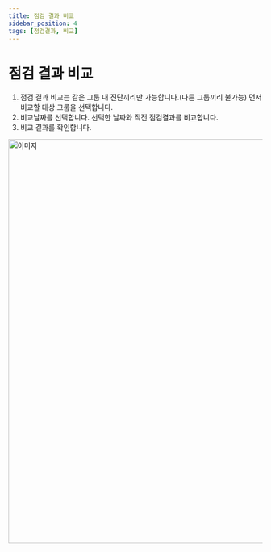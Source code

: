 ```yaml
---
title: 점검 결과 비교
sidebar_position: 4
tags: [점검결과, 비교]
---
```



# 점검 결과 비교

1. 점검 결과 비교는 같은 그룹 내 진단끼리만 가능합니다.(다른 그룹끼리 불가능) 먼저 비교할 대상 그룹을 선택합니다.
2. 비교날짜를 선택합니다. 선택한 날짜와 직전 점검결과를 비교합니다.
3. 비교 결과를 확인합니다.

<img width="800" src={compare1} alt="이미지" />
